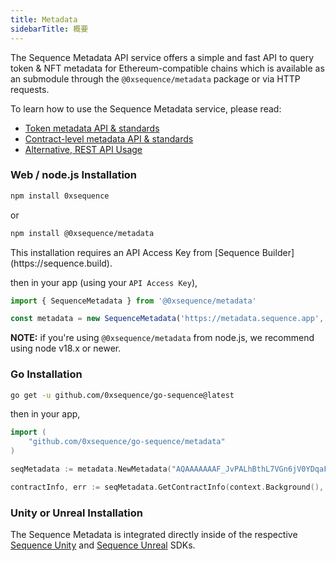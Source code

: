 ```yaml
---
title: Metadata
sidebarTitle: 概要
---
```


The Sequence Metadata API service offers a simple and fast API to query token & NFT metadata
for Ethereum-compatible chains which is available as an submodule through the `@0xsequence/metadata` package or via HTTP requests.

To learn how to use the Sequence Metadata service, please read:
- [Token metadata API & standards](/api-references/metadata/examples/token-metadata)
- [Contract-level metadata API & standards](/api-references/metadata/examples/contract-metadata)
- [Alternative, REST API Usage](/api-references/metadata/examples/rest-api)

### Web / node.js Installation

```bash Terminal
npm install 0xsequence
```

or

```bash Terminal
npm install @0xsequence/metadata
```

<Note>
  This installation requires an API Access Key from [Sequence Builder](https://sequence.build).
</Note>

then in your app (using your `API Access Key`),

```ts
import { SequenceMetadata } from '@0xsequence/metadata'

const metadata = new SequenceMetadata('https://metadata.sequence.app', 'AQAAAAAAAF_JvPALhBthL7VGn6jV0YDqaFY')
```

**NOTE:** if you're using `@0xsequence/metadata` from node.js, we recommend using node v18.x or newer.

### Go Installation

```bash
go get -u github.com/0xsequence/go-sequence@latest
```

then in your app,

```go
import (
	"github.com/0xsequence/go-sequence/metadata"
)

seqMetadata := metadata.NewMetadata("AQAAAAAAAF_JvPALhBthL7VGn6jV0YDqaFY")

contractInfo, err := seqMetadata.GetContractInfo(context.Background(), "polygon", "0x631998e91476DA5B870D741192fc5Cbc55F5a52E")
```

### Unity or Unreal Installation
The Sequence Metadata is integrated directly inside of the respective [Sequence Unity](/sdk/unity/overview) and [Sequence Unreal](/ja/sdk/unreal/introduction) SDKs.